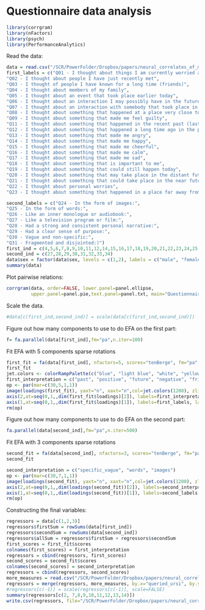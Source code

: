 Questionnaire data analysis
===========================
```r
library(corrgram)
library(nFactors)
library(psych)
library(PerformanceAnalytics)
```
Read the data:

```r
data = read.csv("/SCR/PowerFolder/Dropbox/papers/neural_correlates_of_mind_wandering/mriq_all_subs_18_60.csv")
first_labels = c("Q01 - I thought about things I am currently worried about", 
"Q02 - I thought about people I have just recently met",
"Q03 - I thought of people I have known for a long time (friends)",
"Q04 - I thought about members of my family",
"Q05 - I thought about an event that took place earlier today",
"Q06 - I thought about an interaction I may possibly have in the future",
"Q07 - I thought about an interaction with somebody that took place in the past",
"Q08 - I thought about something that happened at a place very close to me",
"Q09 - I thought about something that made me feel guilty",
"Q11 - I thought about something that happened in the recent past (last couple of days but not today)", 
"Q12 - I thought about something that happened a long time ago in the past", 
"Q13 - I thought about something that made me angry", 
"Q14 - I thought about something that made me happy", 
"Q15 - I thought about something that made me cheerful", 
"Q16 - I thought about something that made me calm", 
"Q17 - I thought about something that made me sad", 
"Q18 - I thought about something that is important to me",
"Q19 - I thought about something that could still happen today", 
"Q20 - I thought about something that may take place in the distant future", 
"Q21 - I thought about something that could take place in the near future (days or weeks but not today)", 
"Q22 - I thought about personal worries",
"Q23 - I thought about something that happened in a place far away from where I am now")

second_labels = c("Q24 - In the form of images:",
"Q25 - In the form of words:",
"Q26 - Like an inner monologue or audiobook:",
"Q27 - Like a television program or film:",
"Q28 - Had a strong and consistent personal narrative:",
"Q29 - Had a clear sense of purpose:",
"Q30 - Vague and non-specific:",
"Q31 - Fragmented and disjointed:)")
first_ind = c(4,5,6,7,8,9,10,11,12,14,15,16,17,18,19,20,21,22,23,24,25,26)
second_ind = c(27,28,29,30,31,32,33,34)
data$sex = factor(data$sex, levels = c(1,2), labels = c("male", "female"))
summary(data)
```

Plot pairwise relations:
```r

corrgram(data, order=FALSE, lower.panel=panel.ellipse, 
         upper.panel=panel.pie,text.panel=panel.txt, main="Questionnaire relations")
```

Scale the data.
```r
#data[c(first_ind,second_ind)] = scale(data[c(first_ind,second_ind)])
```

Figure out how many components to use to do EFA on the first part:
```r
f= fa.parallel(data[first_ind],fm="pa",n.iter=100)
```


Fit EFA with 5 components sparse rotations
```r
first_fit = fa(data[first_ind], nfactors=5, scores="tenBerge", fm="pa", rotate="oblimin")
first_fit
jet.colors <- colorRampPalette(c("blue", "light blue", "white", "yellow", "red"))
first_interpretation = c("past", "positive", "future", "negative", "friends")
op <- par(mar=c(30,5,1,1))
image(loadings(first_fit), yaxt="n", xaxt="n",col=jet.colors(1200), zlim=c(-1,1))
axis(2,at=seq(0,1,,dim(first_fit$loadings)[2]), labels=first_interpretation, las=2)
axis(1,at=seq(0,1,,dim(first_fit$loadings)[1]), labels=first_labels, las=2)
rm(op)
```



Figure out how many components to use to do EFA on the second part:
```r
fa.parallel(data[second_ind],fm="pa",n.iter=500)
```


Fit EFA with 3 components sparse rotations
```r
second_fit = fa(data[second_ind], nfactors=3, scores="tenBerge", fm="pa", rotate="oblimin")
second_fit

second_interpretation = c("specific_vague", "words", "images")
op <- par(mar=c(30,7,1,1))
image(loadings(second_fit), yaxt="n", xaxt="n",col=jet.colors(1200), zlim=c(-1,1))
axis(2,at=seq(0,1,,dim(loadings(second_fit))[2]), labels=second_interpretation, las=2)
axis(1,at=seq(0,1,,dim(loadings(second_fit))[1]), labels=second_labels, las=2)
rm(op)
```

Constructing the final variables:
```r
regressors = data[c(1,2,3)]
regressors$firstSum = rowSums(data[first_ind])
regressors$secondSum = rowSums(data[second_ind])
regressors$allSum = regressors$firstSum + regressors$secondSum
first_scores = first_fit$scores
colnames(first_scores) = first_interpretation
regressors = cbind(regressors, first_scores)
second_scores = second_fit$scores
colnames(second_scores) = second_interpretation
regressors = cbind(regressors, second_scores)
more_measures = read.csv("/SCR/PowerFolder/Dropbox/papers/neural_correlates_of_mind_wandering/mriq_ga_full_phenotypic_no_scales_cleaned.csv")[c(1,4,36)]
regressors = merge(regressors, more_measures, by.x="queried_ursi", by.y="sub_id")
#regressors[c(-1)] = scale(regressors[c(-1)], scale=FALSE)
summary(regressors[c(2, 7,8,9,10,11,12,13,14)])
write.csv(regressors, file="/SCR/PowerFolder/Dropbox/papers/neural_correlates_of_mind_wandering/regressors.csv")
```
